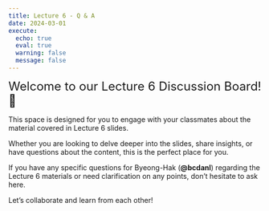 ```yaml
---
title: Lecture 6 - Q & A
date: 2024-03-01
execute: 
  echo: true
  eval: true
  warning: false
  message: false
---
```


<font size = "5">Welcome to our Lecture 6 Discussion Board! 👋 </font>


This space is designed for you to engage with your classmates about the material covered in Lecture 6 slides.

Whether you are looking to delve deeper into the slides, share insights, or have questions about the content, this is the perfect place for you.

If you have any specific questions for Byeong-Hak (**@bcdanl**) regarding the Lecture 6 materials or need clarification on any points, don't hesitate to ask here. 

Let's collaborate and learn from each other!

